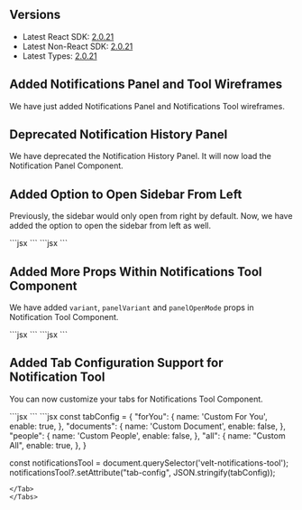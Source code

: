 ## Versions
- Latest React SDK: [2.0.21](https://www.npmjs.com/package/@veltdev/react)
- Latest Non-React SDK: [2.0.21](https://www.npmjs.com/package/@veltdev/client)
- Latest Types: [2.0.21](https://www.npmjs.com/package/@veltdev/types)

## Added Notifications Panel and Tool Wireframes
We have just added Notifications Panel and Notifications Tool wireframes.

##  Deprecated Notification History Panel
We have deprecated the Notification History Panel. It will now load the Notification Panel Component.

## Added Option to Open Sidebar From Left
Previously, the sidebar would only open from right by default. Now, we have added the option to open the sidebar from left as well.

<Tabs>
<Tab title="React / Next.js" >
```jsx
<VeltCommentsSidebar position="left | right"/>
```
</Tab>
<Tab title="HTML">
```jsx
<velt-comments-sidebar position="left | right"/>
```
</Tab>
</Tabs>

## Added More Props Within Notifications Tool Component
We have added `variant`, `panelVariant` and `panelOpenMode` props in Notification Tool Component.

<Tabs>
<Tab title="React / Next.js" >
```jsx
<VeltNotificationsTool panelOpenMode='sidebar | popover' variant="tool1" panelVariant='panel1'/>
```
</Tab>
<Tab title="HTML">
```jsx
<velt-notifications-tool panel-open-mode='sidebar | popover' variant="tool1" panel-variant='panel1'/>
```
</Tab>
</Tabs>

## Added Tab Configuration Support for Notification Tool
You can now customize your tabs for Notifications Tool Component.

<Tabs>
<Tab title="React / Next.js" >
```jsx
<VeltNotificationsTool tabConfig={{
    "forYou": {
        name: 'Custom For You',
        enable: true,
    },
    "documents": {
        name: 'Custom Document',
        enable: false,
    },
    "people": {
        name: 'Custom People',
        enable: false,
    },
    "all": {
        name: "Custom All",
        enable: true,
    },
}
} />
```
</Tab>
<Tab title="HTML">
```jsx
const tabConfig = {
	"forYou": {
		name: 'Custom For You',
		enable: true,
	},
	"documents": {
		name: 'Custom Document',
		enable: false,
	},
	"people": {
		name: 'Custom People',
		enable: false,
	},
	"all": {
		name: "Custom All",
		enable: true,
	},
}


const notificationsTool = document.querySelector('velt-notifications-tool');
notificationsTool?.setAttribute("tab-config", JSON.stringify(tabConfig));
```
</Tab>
</Tabs>
